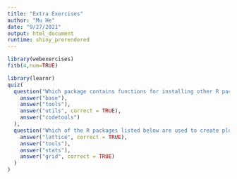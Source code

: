 ```yaml
---
title: "Extra Exercises"
author: "Mu He"
date: "9/27/2021"
output: html_document
runtime: shiny_prerendered
---
```


```r
library(webexercises)
fitb(4,num=TRUE)
```

```r
library(learnr)
quiz(
  question("Which package contains functions for installing other R packages?",
    answer("base"),
    answer("tools"),
    answer("utils", correct = TRUE),
    answer("codetools")
  ),
  question("Which of the R packages listed below are used to create plots?",
    answer("lattice", correct = TRUE),
    answer("tools"),
    answer("stats"),
    answer("grid", correct = TRUE)
  )
)
```